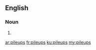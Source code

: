 ==English==

===Noun===
{{head|en|noun plural form}}

# {{plural of|pileup|lang=en}}

[[ar:pileups]]
[[fr:pileups]]
[[ku:pileups]]
[[my:pileups]]